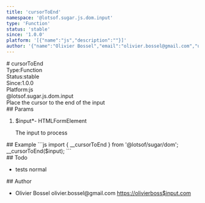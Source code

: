 ```yaml
---
title: 'cursorToEnd'
namespace: '@lotsof.sugar.js.dom.input'
type: 'Function'
status: 'stable'
since: '1.0.0'
platform: '[{"name":"js","description":""}]'
author: '{"name":"Olivier Bossel","email":"olivier.bossel@gmail.com","url":"https://olivierboss$input.com"}'
---
```

<div class="docmap-mdx">
# cursorToEnd
<div class="_metas">
<div class="_type"><span class="_type-label">Type:</span><span class="_type-value">Function</span></div>
<div class="_status"><span class="_status-label">Status:</span><span class="_status-value -stable">stable</span></div>
<div class="_since"><span class="_since-label">Since:</span><span class="_since-value">1.0.0</span></div>
<div class="_platform"><span class="_platform-label">Platform:</span><span class="_platform-value -js">js</span></div>
</div>
<div class="_namespace">@lotsof.sugar.js.dom.input</div>
<div class="_description typo-format typo-rhythm">
Place the cursor to the end of the input
</div>
<div class="_params">
## Params
<ol class="_list">
<li class="_item">
<span class="_name">$input<span class="_required">*</span></span><span class="_default">-</span> <span class="_type">HTMLFormElement</span>
<p class="_description">The input to process</p>
</li>
</ol>
</div>
<div class="_examples">
## Example
```js
import { __cursorToEnd } from '@lotsof/sugar/dom';
__cursorToEnd($input);
```
</div>
<div class="_todo">
## Todo
<ul class="_list">
<li class="_item">
<span class="_description">tests</span>
<span class="_priority -normal">normal</span>
</li>
</ul>
</div>
<div class="_author">
## Author
<ul class="_list">
<li class="_item">
<span class="_name">Olivier Bossel</span>
<span class="_email">olivier.bossel@gmail.com</span>
<a href="https://olivierboss$input.com" target="_blank" class="_url">https://olivierboss$input.com</a>
</li>
</ul>
</div>
</div>